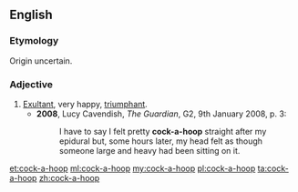 ==English==

===Etymology===
Origin uncertain.

===Adjective===
{{en-adj}}

# [[exultant|Exultant]], very happy, [[triumphant]].
#* '''2008''', Lucy Cavendish, ''The Guardian'', G2, 9th January 2008, p. 3:
#*: I have to say I felt pretty '''cock-a-hoop''' straight after my epidural but, some hours later, my head felt as though someone large and heavy had been sitting on it.

[[et:cock-a-hoop]]
[[ml:cock-a-hoop]]
[[my:cock-a-hoop]]
[[pl:cock-a-hoop]]
[[ta:cock-a-hoop]]
[[zh:cock-a-hoop]]